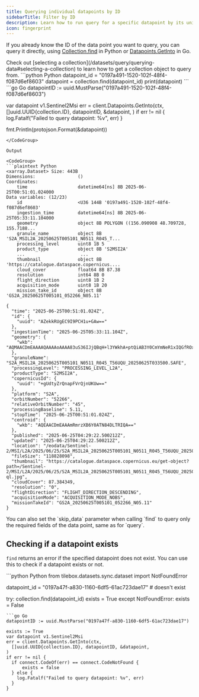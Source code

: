 ```yaml
---
title: Querying individual datapoints by ID
sidebarTitle: Filter by ID
description: Learn how to run query for a specific datapoint by its unique ID.
icon: fingerprint
---
```


If you already know the ID of the data point you want to query, you can query it directly, using
[Collection.find](/api-reference/python/tilebox.datasets/Collection.find) in Python or [Datapoints.GetInto](/api-reference/go/datasets/Datapoints.GetInto) in Go.

<Tip>
  Check out [selecting a collection](/datasets/query/querying-data#selecting-a-collection) to learn how to get a collection object
  to query from.
</Tip>

<CodeGroup>
```python Python
datapoint_id = "0197a491-1520-102f-48f4-f087d6ef8603"
datapoint = collection.find(datapoint_id)
print(datapoint)
```
```go Go
datapointID := uuid.MustParse("0197a491-1520-102f-48f4-f087d6ef8603")

var datapoint v1.Sentinel2Msi
err = client.Datapoints.GetInto(ctx,
  []uuid.UUID{collection.ID}, datapointID, &datapoint,
)
if err != nil {
  log.Fatalf("Failed to query datapoint: %v", err)
}

fmt.Println(protojson.Format(&datapoint))
```
</CodeGroup>

Output

<CodeGroup>
```plaintext Python
<xarray.Dataset> Size: 443B
Dimensions:                ()
Coordinates:
    time                   datetime64[ns] 8B 2025-06-25T00:51:01.024000
Data variables: (12/23)
    id                     <U36 144B '0197a491-1520-102f-48f4-f087d6ef8603'
    ingestion_time         datetime64[ns] 8B 2025-06-25T05:33:11.104000
    geometry               object 8B POLYGON ((156.090908 48.709728, 155.7188...
    granule_name           object 8B 'S2A_MSIL2A_20250625T005101_N0511_R045_T...
    processing_level       uint8 1B 5
    product_type           object 8B 'S2MSI2A'
    ...                     ...
    thumbnail              object 8B 'https://catalogue.dataspace.copernicus....
    cloud_cover            float64 8B 87.38
    resolution             int64 8B 0
    flight_direction       uint8 1B 2
    acquisition_mode       uint8 1B 20
    mission_take_id        object 8B 'GS2A_20250625T005101_052266_N05.11'
```
```plaintext Go
{
  "time": "2025-06-25T00:51:01.024Z",
  "id": {
    "uuid": "AZekkRUgEC9I9PCH1u+GAw=="
  },
  "ingestionTime": "2025-06-25T05:33:11.104Z",
  "geometry": {
    "wkb": "AQMAACDmEAAAAQAAAAoAAAA83uS36IJjQBqH+l3YWkhA+ptQiAB3Y0CmYmNeR1xIQGfROxVwdWNA58OzBBnlR0DAB69d2nZjQIQqNXug8UdABhN/FPV4Y0AwLH++LQRIQCxEh8ARe2NAhEpcx7gWSEC+UMB2MH1jQCZuFcRAKUhAxVkRNVF/Y0Cs4LchxjtIQE6AYflzgWNABAMIH0pOSEA83uS36IJjQBqH+l3YWkhA"
  },
  "granuleName": "S2A_MSIL2A_20250625T005101_N0511_R045_T56UQU_20250625T033500.SAFE",
  "processingLevel": "PROCESSING_LEVEL_L2A",
  "productType": "S2MSI2A",
  "copernicusId": {
    "uuid": "+gUdtyZrQnapFVrQjnUKUw=="
  },
  "platform": "S2A",
  "orbitNumber": "52266",
  "relativeOrbitNumber": "45",
  "processingBaseline": 5.11,
  "stopTime": "2025-06-25T00:51:01.024Z",
  "centroid": {
    "wkb": "AQEAACDmEAAAmRmrzXB6Y0ATN84DLTRIQA=="
  },
  "published": "2025-06-25T04:29:22.500212Z",
  "updated": "2025-06-25T04:29:22.500212Z",
  "location": "/eodata/Sentinel-2/MSI/L2A/2025/06/25/S2A_MSIL2A_20250625T005101_N0511_R045_T56UQU_20250625T033500.SAFE",
  "fileSize": "118828098",
  "thumbnail": "https://catalogue.dataspace.copernicus.eu/get-object?path=/Sentinel-2/MSI/L2A/2025/06/25/S2A_MSIL2A_20250625T005101_N0511_R045_T56UQU_20250625T033500.SAFE/S2A_MSIL2A_20250625T005101_N0511_R045_T56UQU_20250625T033500-ql.jpg",
  "cloudCover": 87.384349,
  "resolution": "0",
  "flightDirection": "FLIGHT_DIRECTION_DESCENDING",
  "acquisitionMode": "ACQUISITION_MODE_NOBS",
  "missionTakeId": "GS2A_20250625T005101_052266_N05.11"
}
```
</CodeGroup>

<Tip>
  You can also set the `skip_data` parameter when calling `find` to query only the required fields of the data point, same as for `query`.
</Tip>

## Checking if a datapoint exists

`find` returns an error if the specified datapoint does not exist. You can use this to check if a datapoint exists or not.

<CodeGroup>
```python Python
from tilebox.datasets.sync.dataset import NotFoundError

datapoint_id = "0197a47f-a830-1160-6df5-61ac723dae17"  # doesn't exist

try:
    collection.find(datapoint_id)
    exists = True
except NotFoundError:
    exists = False
```
```go Go
datapointID := uuid.MustParse("0197a47f-a830-1160-6df5-61ac723dae17")

exists := True
var datapoint v1.Sentinel2Msi
err = client.Datapoints.GetInto(ctx,
  []uuid.UUID{collection.ID}, datapointID, &datapoint,
)
if err != nil {
  if connect.CodeOf(err) == connect.CodeNotFound {
      exists = false
  } else {
    log.Fatalf("Failed to query datapoint: %v", err)
  }
}
```
</CodeGroup>
